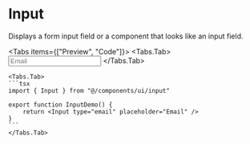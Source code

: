 
# Input

Displays a form input field or a component that looks like an input field.

<Tabs items={["Preview", "Code"]}>
    <Tabs.Tab>
        <ComponentPreview>
            <Input type="email" placeholder="Email" />
        </ComponentPreview>
    </Tabs.Tab>

    <Tabs.Tab>
    ```tsx
    import { Input } from "@/components/ui/input"

    export function InputDemo() {
        return <Input type="email" placeholder="Email" />
    }
    ```
    </Tabs.Tab>

</Tabs>

